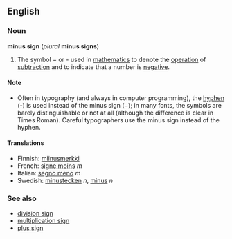 ==English==
===Noun===
'''minus sign''' (''plural'' '''minus signs''')

#The symbol − or - used in [[mathematics]] to denote the [[operation]] of [[subtraction]] and to indicate that a number is [[negative]].

====Note====
*Often in typography (and always in computer programming), the [[hyphen sign|hyphen]] (-) is used instead of the minus sign (−); in many fonts, the symbols are barely distinguishable or not at all (although the difference is clear in Times Roman).  Careful typographers use the minus sign instead of the hyphen.

====Translations====
*Finnish: [[miinusmerkki]]
*French: [[signe moins]] ''m''
*Italian: [[segno meno]] ''m''
*Swedish: [[minustecken]] ''n'', [[minus]] ''n''


===See also===
*[[division sign]]
*[[multiplication sign]]
*[[plus sign]]

<!-- Please note the following when editing this page:

* A minus sign is a mathematical symbol, not a punctuation mark
* Hyphens and dashes are not the same as minus signs (nor as each other)
* Translations should therefore be for the mathematical symbol only

-->